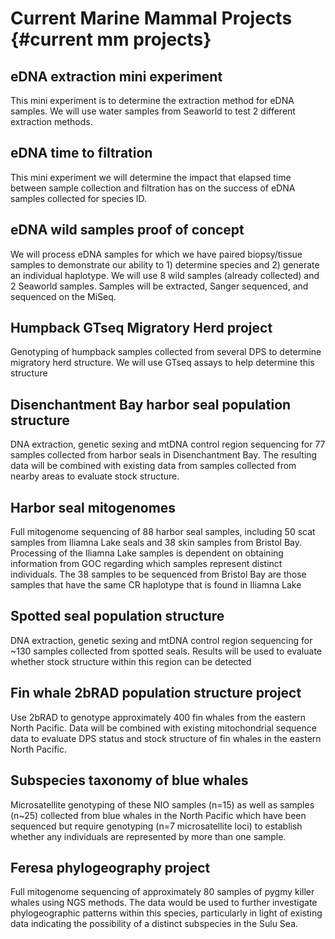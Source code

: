 # Current Marine Mammal Projects {#current  mm projects}

## **eDNA extraction mini experiment** ##	
This mini experiment is to determine the extraction method for eDNA samples.  We will use water samples from Seaworld to test 2 different extraction methods. 
		
		
## **eDNA time to filtration** ##
This mini experiment we will determine the impact that elapsed time between sample collection and filtration has on the success of eDNA samples collected for species ID.\
		
		
## **eDNA wild samples proof of concept** ##
We will process eDNA samples for which we have paired biopsy/tissue samples to demonstrate our ability to 1) determine species and 2) generate an individual haplotype.  We will use 8 wild samples (already collected) and 2 Seaworld samples.  Samples will be extracted, Sanger sequenced, and sequenced on the MiSeq.\
		
		
## **Humpback GTseq Migratory Herd project** ##
Genotyping of humpback samples collected from several DPS to determine migratory herd structure. We will use GTseq assays to help determine this structure\
		
## **Disenchantment Bay harbor seal population structure** ##
DNA extraction, genetic sexing and mtDNA control region sequencing for 77 samples collected from harbor seals in Disenchantment Bay. The resulting data will be combined with existing data from samples collected from nearby areas to evaluate stock structure.\

## **Harbor seal mitogenomes** ##
Full mitogenome sequencing of 88 harbor seal samples, including 50 scat samples from Iliamna Lake seals and 38 skin samples from Bristol Bay. Processing of the Iliamna Lake samples is dependent on obtaining information from GOC regarding which samples represent distinct individuals. The 38 samples to be sequenced from Bristol Bay are those samples that have the same CR haplotype that is found in Iliamna Lake\
		
## **Spotted seal population structure** ##
DNA extraction, genetic sexing and mtDNA control region sequencing for ~130 samples collected from spotted seals. Results will be used to evaluate whether stock structure within this region can be detected\

## **Fin whale 2bRAD population structure project** ##
Use 2bRAD to genotype approximately 400 fin whales from the eastern North Pacific. Data will be combined with existing mitochondrial sequence data to evaluate DPS status and stock structure of fin whales in the eastern North Pacific.\
		
## **Subspecies taxonomy of blue whales** ##
Microsatellite genotyping of these NIO samples (n=15) as well as samples (n~25) collected from blue whales in the North Pacific which have been sequenced but require genotyping (n=7 microsatellite loci) to establish whether any individuals are represented by more than one sample.\  
		
## **Feresa phylogeography project** ##
Full mitogenome sequencing of approximately 80 samples of pygmy killer whales using NGS methods.  The data would be used to further investigate phylogeographic patterns within this species, particularly in light of existing data indicating the possibility of a distinct subspecies in the Sulu Sea.\
		
